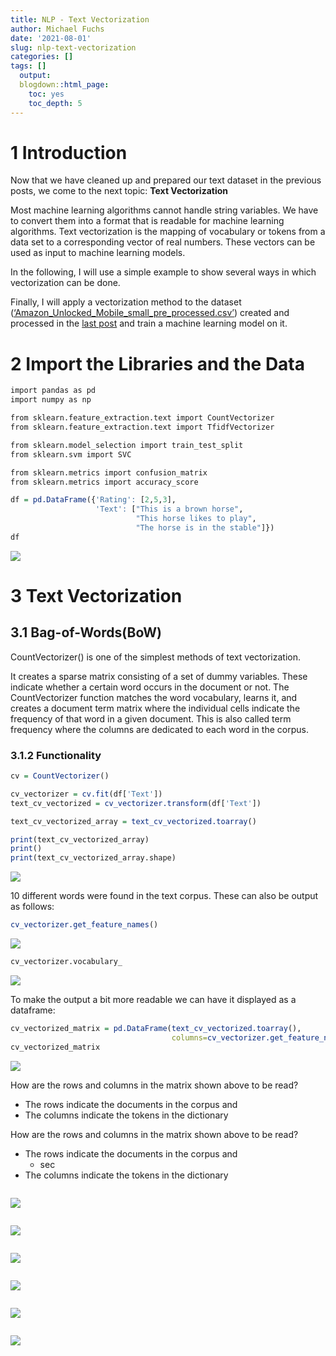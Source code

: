 ```yaml
---
title: NLP - Text Vectorization
author: Michael Fuchs
date: '2021-08-01'
slug: nlp-text-vectorization
categories: []
tags: []
  output:
  blogdown::html_page:
    toc: yes
    toc_depth: 5
---
```




# 1 Introduction

Now that we have cleaned up and prepared our text dataset in the previous posts, we come to the next topic: **Text Vectorization**

Most machine learning algorithms cannot handle string variables. We have to convert them into a format that is readable for machine learning algorithms. Text vectorization is the mapping of vocabulary or tokens from a data set to a corresponding vector of real numbers. These vectors can be used as input to machine learning models. 

In the following, I will use a simple example to show several ways in which vectorization can be done. 

Finally, I will apply a vectorization method to the dataset (['Amazon_Unlocked_Mobile_small_pre_processed.csv'](https://github.com/MFuchs1989/Datasets-and-Miscellaneous/tree/main/datasets/NLP/Text%20Pre-Processing%20-%20All%20in%20One)) created and processed in the [last post](https://michael-fuchs-python.netlify.app/2021/06/23/nlp-text-pre-processing-all-in-one/) and train a machine learning model on it. 


# 2 Import the Libraries and the Data


```r
import pandas as pd
import numpy as np

from sklearn.feature_extraction.text import CountVectorizer
from sklearn.feature_extraction.text import TfidfVectorizer

from sklearn.model_selection import train_test_split
from sklearn.svm import SVC

from sklearn.metrics import confusion_matrix
from sklearn.metrics import accuracy_score
```



```r
df = pd.DataFrame({'Rating': [2,5,3],
                   'Text': ["This is a brown horse",
                            "This horse likes to play",
                            "The horse is in the stable"]})
df
```

![](/post/2021-08-01-nlp-text-vectorization_files/p135p1.png)


# 3 Text Vectorization

## 3.1 Bag-of-Words(BoW)

CountVectorizer() is one of the simplest methods of text vectorization.

It creates a sparse matrix consisting of a set of dummy variables. These indicate whether a certain word occurs in the document or not. The CountVectorizer function matches the word vocabulary, learns it, and creates a document term matrix where the individual cells indicate the frequency of that word in a given document.
This is also called term frequency where the columns are dedicated to each word in the corpus. 


### 3.1.2 Functionality


```r
cv = CountVectorizer()

cv_vectorizer = cv.fit(df['Text'])
text_cv_vectorized = cv_vectorizer.transform(df['Text'])

text_cv_vectorized_array = text_cv_vectorized.toarray()

print(text_cv_vectorized_array)
print()
print(text_cv_vectorized_array.shape)
```

![](/post/2021-08-01-nlp-text-vectorization_files/p135p2.png)

10 different words were found in the text corpus. These can also be output as follows:

```r
cv_vectorizer.get_feature_names()
```

![](/post/2021-08-01-nlp-text-vectorization_files/p135p3.png)



```r
cv_vectorizer.vocabulary_
```

![](/post/2021-08-01-nlp-text-vectorization_files/p135p4.png)

To make the output a bit more readable we can have it displayed as a dataframe:


```r
cv_vectorized_matrix = pd.DataFrame(text_cv_vectorized.toarray(), 
                                    columns=cv_vectorizer.get_feature_names())
cv_vectorized_matrix
```

![](/post/2021-08-01-nlp-text-vectorization_files/p135p5.png)

How are the rows and columns in the matrix shown above to be read?

+ The rows indicate the documents in the corpus and
+ The columns indicate the tokens in the dictionary





How are the rows and columns in the matrix shown above to be read?

+ The rows indicate the documents in the corpus and
  + sec
+ The columns indicate the tokens in the dictionary











```r

```

![](/post/2021-08-01-nlp-text-vectorization_files/p135p.png)






















```r

```

![](/post/2021-08-01-nlp-text-vectorization_files/p135p.png)
























```r

```

![](/post/2021-08-01-nlp-text-vectorization_files/p135p.png)
































```r

```

![](/post/2021-08-01-nlp-text-vectorization_files/p135p.png)






























```r

```

![](/post/2021-08-01-nlp-text-vectorization_files/p135p.png)






























```r

```

![](/post/2021-08-01-nlp-text-vectorization_files/p135p.png)














































































